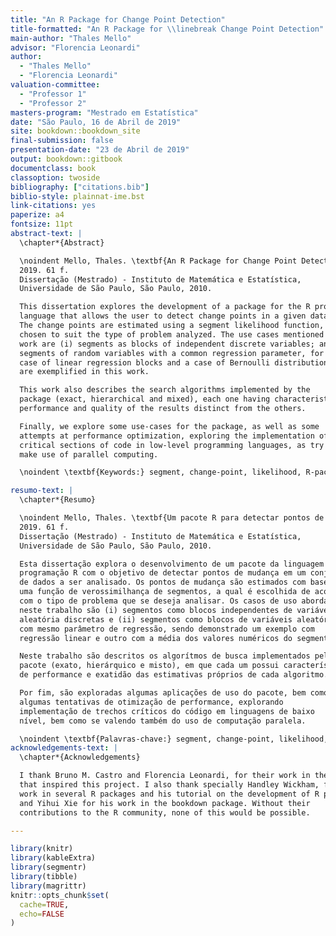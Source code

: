 ```yaml
---
title: "An R Package for Change Point Detection"
title-formatted: "An R Package for \\linebreak Change Point Detection"
main-author: "Thales Mello"
advisor: "Florencia Leonardi"
author:
  - "Thales Mello"
  - "Florencia Leonardi"
valuation-committee:
  - "Professor 1"
  - "Professor 2"
masters-program: "Mestrado em Estatística"
date: "São Paulo, 16 de Abril de 2019"
site: bookdown::bookdown_site
final-submission: false
presentation-date: "23 de Abril de 2019"
output: bookdown::gitbook
documentclass: book
classoption: twoside
bibliography: ["citations.bib"]
biblio-style: plainnat-ime.bst
link-citations: yes
paperize: a4
fontsize: 11pt
abstract-text: |
  \chapter*{Abstract}

  \noindent Mello, Thales. \textbf{An R Package for Change Point Detection}.
  2019. 61 f.
  Dissertação (Mestrado) - Instituto de Matemática e Estatística,
  Universidade de São Paulo, São Paulo, 2010.

  This dissertation explores the development of a package for the R programming
  language that allows the user to detect change points in a given data set.
  The change points are estimated using a segment likelihood function, which is
  chosen to suit the type of problem analyzed. The use cases mentioned in this
  work are (i) segments as blocks of independent discrete variables; and (ii)
  segments of random variables with a common regression parameter, for which a
  case of linear regression blocks and a case of Bernoulli distribution blocks
  are exemplified in this work.

  This work also describes the search algorithms implemented by the
  package (exact, hierarchical and mixed), each one having characteristics of
  performance and quality of the results distinct from the others.

  Finally, we explore some use-cases for the package, as well as some
  attempts at performance optimization, exploring the implementation of
  critical sections of code in low-level programming languages, as try to
  make use of parallel computing.

  \noindent \textbf{Keywords:} segment, change-point, likelihood, R-package.

resumo-text: |
  \chapter*{Resumo}

  \noindent Mello, Thales. \textbf{Um pacote R para detectar pontos de mudança}.
  2019. 61 f.
  Dissertação (Mestrado) - Instituto de Matemática e Estatística,
  Universidade de São Paulo, São Paulo, 2010.

  Esta dissertação explora o desenvolvimento de um pacote da linguagem de
  programação R com o objetivo de detectar pontos de mudança em um conjunto
  de dados a ser analisado. Os pontos de mudança são estimados com base em
  uma função de verossimilhança de segmentos, a qual é escolhida de acordo
  com o tipo de problema que se deseja analisar. Os casos de uso abordados
  neste trabalho são (i) segmentos como blocos independentes de variáveis
  aleatória discretas e (ii) segmentos como blocos de variáveis aleatórias
  com mesmo parâmetro de regressão, sendo demonstrado um exemplo com
  regressão linear e outro com a média dos valores numéricos do segmento.

  Neste trabalho são descritos os algorítmos de busca implementados pelo
  pacote (exato, hierárquico e misto), em que cada um possui características
  de performance e exatidão das estimativas próprios de cada algoritmo.

  Por fim, são exploradas algumas aplicações de uso do pacote, bem como
  algumas tentativas de otimização de performance, explorando
  implementação de trechos críticos do código em linguagens de baixo
  nível, bem como se valendo também do uso de computação paralela.

  \noindent \textbf{Palavras-chave:} segment, change-point, likelihood, R-package.
acknowledgements-text: |
  \chapter*{Acknowledgements}

  I thank Bruno M. Castro and Florencia Leonardi, for their work in the paper
  that inspired this project. I also thank specially Handley Wickham, for his
  work in several R packages and his tutorial on the development of R packages,
  and Yihui Xie for his work in the bookdown package. Without their
  contributions to the R community, none of this would be possible.

---
```


```r
library(knitr)
library(kableExtra)
library(segmentr)
library(tibble)
library(magrittr)
knitr::opts_chunk$set(
  cache=TRUE,
  echo=FALSE
)
```

```r
```

<!-- Macros used in this project -->
\newcommand{\X}{\bf X}
\newcommand{\x}{\mathbf x}
\newcommand{\Xs}{\mathbf X}
\renewcommand{\P}{\mathbb P}
\newcommand{\E}{\mathbb E}
\newcommand{\argmax}{\arg\max}
\newcommand{\pen}{\text{pen}}
\newcommand{\p}{\text{p}}
\newcommand{\wQ}{\widetilde Q}
\newcommand{\wP}{\widehat\Pr}
\newcommand{\M}{\mathcal M}
\newcommand{\rs}{r\!:\!s}
\newcommand{\1}{\mathbf 1}
\newcommand{\R}{\mathbb R}
\newcommand{\Z}{\mathbb Z}
\newcommand{\lik}{\mathcal{L}}
\newcommand{\lt}{<}
\newcommand{\gt}{>}

